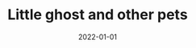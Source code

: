 ---
cover: "./ghost.PNG"
date: "2022-01-01"
title: "Little ghost and other pets"
defer: true
slug: "/little-ghost"
areas:
  -  .

---